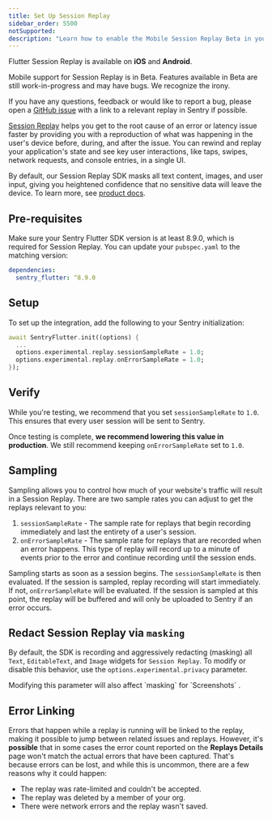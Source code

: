 ```yaml
---
title: Set Up Session Replay
sidebar_order: 5500
notSupported:
description: "Learn how to enable the Mobile Session Replay Beta in your app."
---
```


<Note>

Flutter Session Replay is available on **iOS** and **Android**.

Mobile support for Session Replay is in Beta. Features available in Beta are still work-in-progress and may have bugs. We recognize the irony.

If you have any questions, feedback or would like to report a bug, please open a [GitHub issue](https://github.com/getsentry/sentry-dart/issues/new?template=BUG_REPORT.yml) with a link to a relevant replay in Sentry if possible.

</Note>

[Session Replay](/product/explore/session-replay/) helps you get to the root cause of an error or latency issue faster by providing you with a reproduction of what was happening in the user's device before, during, and after the issue. You can rewind and replay your application's state and see key user interactions, like taps, swipes, network requests, and console entries, in a single UI.

By default, our Session Replay SDK masks all text content, images, and user input, giving you heightened confidence that no sensitive data will leave the device. To learn more, see [product docs](/product/explore/session-replay/).

## Pre-requisites

Make sure your Sentry Flutter SDK version is at least 8.9.0, which is required for Session Replay.
You can update your `pubspec.yaml` to the matching version:

```yaml
dependencies:
  sentry_flutter: ^8.9.0
```

## Setup

To set up the integration, add the following to your Sentry initialization:

```dart
await SentryFlutter.init((options) {
  ...
  options.experimental.replay.sessionSampleRate = 1.0;
  options.experimental.replay.onErrorSampleRate = 1.0;
});
```

## Verify

While you're testing, we recommend that you set `sessionSampleRate` to `1.0`. This ensures that every user session will be sent to Sentry.

Once testing is complete, **we recommend lowering this value in production**. We still recommend keeping `onErrorSampleRate` set to `1.0`.

## Sampling

Sampling allows you to control how much of your website's traffic will result in a Session Replay. There are two sample rates you can adjust to get the replays relevant to you:

1. `sessionSampleRate` - The sample rate for replays that begin recording immediately and last the entirety of a user's session.
2. `onErrorSampleRate` - The sample rate for replays that are recorded when an error happens. This type of replay will record
   up to a minute of events prior to the error and continue recording until the session ends.

Sampling starts as soon as a session begins. The `sessionSampleRate` is then evaluated. If the session is sampled, replay recording will start immediately. If not, `onErrorSampleRate` will be evaluated. If the session is sampled at this point, the replay will be buffered and will only be uploaded to Sentry if an error occurs.

## Redact Session Replay via `masking`

By default, the SDK is recording and aggressively redacting (masking) all `Text`, `EditableText`, and `Image` widgets for <PlatformLink to="/session-replay/">`Session Replay`</PlatformLink>. To modify or disable this behavior, use the `options.experimental.privacy` parameter.

<Alert level="warning">
  Modifying this parameter will also affect `masking` for
  <PlatformLink to="/enriching-events/screenshots/">`Screenshots`</PlatformLink>
  .
</Alert>

<PlatformContent includePath="replay/privacy-configuration" />

## Error Linking

Errors that happen while a replay is running will be linked to the replay, making it possible to jump between related issues and replays. However, it's **possible** that in some cases the error count reported on the **Replays Details** page won't match the actual errors that have been captured. That's because errors can be lost, and while this is uncommon, there are a few reasons why it could happen:

- The replay was rate-limited and couldn't be accepted.
- The replay was deleted by a member of your org.
- There were network errors and the replay wasn't saved.
